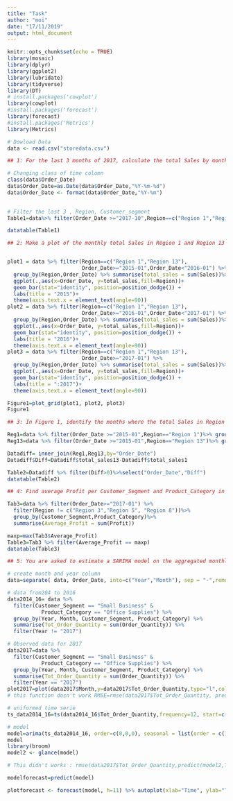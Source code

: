 ```yaml
---
title: "Task"
author: "moi"
date: "17/11/2019"
output: html_document
---
```


```r
knitr::opts_chunk$set(echo = TRUE)
library(mosaic)
library(dplyr)
library(ggplot2)
library(lubridate)
library(tidyverse)
library(DT)
# install.packages('cowplot')
library(cowplot)
#install.packages('forecast')
library(forecast)
#install.packages('Metrics')
library(Metrics)

```
```r
# Dowload Data
data <- read.csv("storedata.csv")
```
```r
## 1: For the last 3 months of 2017, calculate the total Sales by month, for Region 1 and         Region 9 in the Customer_Segment, Corporate and Consumer. This output is Table 1.

# Changing class of time colomn 
class(data$Order_Date)
data$Order_Date=as.Date(data$Order_Date,"%Y-%m-%d")
data$Order_Date <- format(data$Order_Date,"%Y-%m")

         
# Filter the last 3 , Region, Customer_segment 
Table1=data%>% filter(Order_Date >="2017-10",Region==c("Region 1","Region 9"),Customer_Segment==c("Corporate","Consumer"))%>%  group_by(Order_Date, Region, Customer_Segment) %>% summarise(total_sales = sum(Sales))

datatable(Table1)

```
```r

## 2: Make a plot of the monthly total Sales in Region 1 and Region 13 in 2015, 2016 and          2017. This output is Figure 1.


plot1 = data %>% filter(Region==c("Region 1","Region 13"),
                        Order_Date>="2015-01",Order_Date<"2016-01") %>%
  group_by(Region,Order_Date) %>% summarise(total_sales = sum(Sales))%>%
  ggplot(.,aes(x=Order_Date, y=total_sales,fill=Region))+
  geom_bar(stat="identity", position=position_dodge()) +
  labs(title = "2015")+ 
  theme(axis.text.x = element_text(angle=90))
plot2 = data %>% filter(Region==c("Region 1","Region 13"),
                        Order_Date>="2016-01",Order_Date<"2017-01") %>%
  group_by(Region,Order_Date) %>% summarise(total_sales = sum(Sales))%>%
  ggplot(.,aes(x=Order_Date, y=total_sales,fill=Region))+
  geom_bar(stat="identity", position=position_dodge()) +
  labs(title = "2016")+ 
  theme(axis.text.x = element_text(angle=90))
plot3 = data %>% filter(Region==c("Region 1","Region 13"),
                        Order_Date>="2017-01") %>%
  group_by(Region,Order_Date) %>% summarise(total_sales = sum(Sales))%>%
  ggplot(.,aes(x=Order_Date, y=total_sales,fill=Region))+
  geom_bar(stat="identity", position=position_dodge()) +
  labs(title = ":2017")+ 
  theme(axis.text.x = element_text(angle=90))

Figure1=plot_grid(plot1, plot2, plot3)
Figure1


```

```r
## 3: In Figure 1, identify the months where the total Sales in Region 13 is greater than         the total Sales in Region 1. This output is Table 2.

Reg1=data %>% filter(Order_Date >="2015-01",Region=="Region 1")%>% group_by(Order_Date)%>% summarise(total_sales1 = sum(Sales))
Reg13=data %>% filter(Order_Date >="2015-01",Region=="Region 13")%>% group_by(Order_Date)%>% summarise(total_sales13 = sum(Sales))

Datadiff= inner_join(Reg1,Reg13,by="Order_Date")
Datadiff$Diff=Datadiff$total_sales13-Datadiff$total_sales1

Table2=Datadiff %>% filter(Diff>0)%>%select("Order_Date","Diff")
datatable(Table2)

```
```r
## 4: Find average Profit per Customer_Segment and Product_Category in 2017, for all          regions except Region 3, 5 and 8. What segment produced the highest average              profit?This output is Table 3.

Tab3=data %>% filter(Order_Date>="2017-01") %>%
  filter(Region != c("Region 3","Region 5", "Region 8"))%>%
  group_by(Customer_Segment,Product_Category)%>%
  summarise(Average_Profit = sum(Profit))

maxp=max(Tab3$Average_Profit)
Table3=Tab3 %>% filter(Average_Profit == maxp)
datatable(Table3)

```
```r

## 5: You are asked to estimate a SARIMA model on the aggregated monthly Order_Quantity        in the Customer_Segment; Small Business and Product_Category; Office Supplies.

# create month and year column
data=separate( data, Order_Date, into=c("Year","Month"), sep = "-",remove=T)

# data from204 to 2016
data2014_16= data %>%
  filter(Customer_Segment == "Small Business" & 
           Product_Category == "Office Supplies") %>%
  group_by(Year, Month, Customer_Segment, Product_Category) %>%
  summarise(Tot_Order_Quantity = sum(Order_Quantity)) %>%
  filter(Year != "2017")

# Observed data for 2017
data2017=data %>%
  filter(Customer_Segment == "Small Business" &
           Product_Category == "Office Supplies") %>%
  group_by(Year, Month, Customer_Segment, Product_Category) %>%
  summarise(Tot_Order_Quantity = sum(Order_Quantity)) %>%
  filter(Year == "2017") 
plot2017=plot(data2017$Month,y=data2017$Tot_Order_Quantity,type="l",color="red")
# this function dosn't work RMSE=rmse(data2017$Tot_Order_Quantity, predict(model, Tot_))

# uniformed time serie 
ts_data2014_16=ts(data2014_16$Tot_Order_Quantity,frequency=12, start=c(2014,1))

# model
model=arima(ts_data2014_16, order=c(0,0,0), seasonal = list(order = c(1,0,2)))
model
library(broom)
model2 <- glance(model)

# This didn't works : rmse(data2017$Tot_Order_Quantity,predict(model2,Tot_Order_Quantity))

modelforecast=predict(model)

plotforecast <- forecast(model, h=11) %>% autoplot(xlab="Time", ylab="Total ordered quantity",main="Total ordered quantity per month with predictions in blue")



```